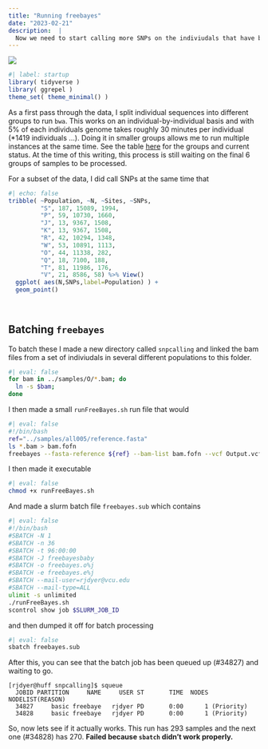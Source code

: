 ```yaml
---
title: "Running freebayes"
date: "2023-02-21"
description:  | 
  Now we need to start calling more SNPs on the indiviudals that have been mapped to the reference genome.  I'm breaking this up into groups of individuals (200-300) across many populations.  I'm also submitting this via <tt>sbatch</tt> rather than spinning up a <tt>srun /bin/bash</tt> approach...  Failed.
---
```


![](featured.png)

```r
#| label: startup
library( tidyverse )
library( ggrepel )
theme_set( theme_minimal() )
```


As a first pass through the data, I split individual sequences into different groups to run `bwa`.  This works on an individual-by-individual basis and with 5% of each individuals genome takes roughly 30 minutes per individual (*1419 individuals ...).  Doing it in smaller groups allows me to run multiple instances at the same time.  See the table [here](/posts/2023-01-ddRADSeq-Progress/) for the groups and current status.  At the time of this writing, this process is still waiting on the final 6 groups of samples to be processed.

For a subset of the data, I did call SNPs at the same time that 

```r
#| echo: false
tribble( ~Population, ~N, ~Sites, ~SNPs,
         "S", 187, 15089, 1994,
         "P", 59, 10730, 1660,
         "J", 13, 9367, 1508,
         "K", 13, 9367, 1508,
         "R", 42, 10294, 1348,
         "W", 53, 10891, 1113,
         "O", 44, 11338, 282,
         "Q", 18, 7100, 188,
         "T", 81, 11986, 176,
         "V", 21, 8586, 58) %>% View()
  ggplot( aes(N,SNPs,label=Population) ) + 
  geom_point()
  
  
```






## Batching `freebayes`

To batch these I made a new directory called `snpcalling` and linked the bam files from a set of indiviudals in several different populations to this folder.

```bash
#| eval: false
for bam in ../samples/O/*.bam; do  
  ln -s $bam; 
done
```


I then made a small `runFreeBayes.sh` run file that would 

```bash
#| eval: false 
#!/bin/bash
ref="../samples/all005/reference.fasta"
ls *.bam > bam.fofn
freebayes --fasta-reference ${ref} --bam-list bam.fofn --vcf Output.vcf
```

I then made it executable

```bash
#| eval: false 
chmod +x runFreeBayes.sh
```


And made a slurm batch file `freebayes.sub` which contains

```bash
#| eval: false 
#!/bin/bash
#SBATCH -N 1
#SBATCH -n 36
#SBATCH -t 96:00:00
#SBATCH -J freebayesbaby
#SBATCH -o freebayes.o%j
#SBATCH -e freebayes.e%j
#SBATCH --mail-user=rjdyer@vcu.edu
#SBATCH --mail-type=ALL
ulimit -s unlimited
./runFreeBayes.sh
scontrol show job $SLURM_JOB_ID
```

and then dumped it off for batch processing

```bash
#| eval: false
sbatch freebayes.sub
```

After this, you can see that the batch job has been queued up (#34827) and waiting to go.

```
[rjdyer@huff snpcalling]$ squeue
  JOBID PARTITION     NAME     USER ST       TIME  NODES NODELIST(REASON)
  34827     basic freebaye   rjdyer PD       0:00      1 (Priority)
  34828     basic freebaye   rjdyer PD       0:00      1 (Priority)
```

So, now lets see if it actually works.  This run has 293 samples and the next one (#34828) has 270.  **Failed because `sbatch` didn't work properly.**


